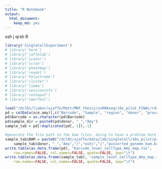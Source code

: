 ```yaml
---
title: "R Notebook"
output: 
  html_document: 
    keep_md: yes
---
```


ssh j
qrsh
R
```r
library('SingleCellExperiment')
# library('here')
# library('jaffelab')
# library('scater')
# library('scran')
# library('pheatmap')
# library('readxl')
# library('Polychrome')
# library('cluster')
# library('limma')
# library('sessioninfo')
# library('reshape2')
# library('lmerTest')

```


```r
load("/dcl01/lieber/ajaffe/Matt/MNT_thesis/snRNAseq/10x_pilot_FINAL/rdas/regionSpecific_Amyg-n2_cleaned-combined_SCE_MNTFeb2020.rda")
pd = colData(sce.amy)[,c("Barcode", "Sample", "region", "donor", "processDate", "protocol", "prelimCluster", "cellType")]
pd$Barcode = as.character(pd$Barcode)
pd$sample_dir = paste0(pd$donor, "_","Amy")
sample_tab = pd[!duplicated(pd[,-1]),-1]

#generate the file path to the bam files. Going to have a problem here with the two NeuN samples. 
sample_tab$BAM = paste0("/dcl01/ajaffe/data/lab/singleCell/10x_pilot/premRNA/",
	sample_tab$donor, "_","Amy","/","outs","/","possorted_genome_bam.bam")
write.table(as.data.frame(pd), "barcode_level_cellType_Amy_map.tsv",
	row.names=FALSE, col.names=FALSE, quote=FALSE, sep="\t")
write.table(as.data.frame(sample_tab), "sample_level_cellType_Amy_map.tsv",
	row.names=FALSE, col.names=FALSE, quote=FALSE, sep="\t")
```